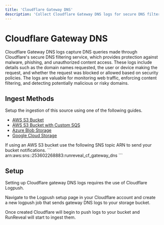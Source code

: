 ```yaml
---
title: 'Cloudflare Gateway DNS'
description: 'Collect Cloudflare Gateway DNS logs for secure DNS filtering and monitoring. Track domain queries, enforce content filtering, and detect malicious domains across your network.'
---
```



# Cloudflare Gateway DNS

Cloudflare Gateway DNS logs capture DNS queries made through Cloudflare's secure DNS filtering service, which provides protection against malware, phishing, and unauthorized content access. These logs include details such as the domain names requested, the user or device making the request, and whether the request was blocked or allowed based on security policies. The logs are valuable for monitoring web traffic, enforcing content filtering, and detecting potentially malicious or risky domains.

## Ingest Methods

Setup the ingestion of this source using one of the following guides.

- [AWS S3 Bucket](/sources/object-storage/s3)
- [AWS S3 Bucket with Custom SQS](/sources/object-storage/external-s3)
- [Azure Blob Storage](/sources/object-storage/azure)
- [Google Cloud Storage](/sources/object-storage/gcs)

<Callout type='info'>
If using an AWS S3 bucket use the following SNS topic ARN to send your bucket notifications.
```
arn:aws:sns:<REGION>:253602268883:runreveal_cf_gateway_dns
```
</Callout>

## Setup

Setting up Cloudflare gateway DNS logs requires the use of Cloudflare Logpush.

Navigate to the Logpush setup page in your Cloudflare account and create a new logpush job that sends gateway DNS logs to your storage bucket.

Once created Cloudflare will begin to push logs to your bucket and RunReveal will start to ingest them.